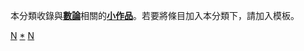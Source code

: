 {{Catnav|頁面分類|自然科学|数学|数论}}
{{hiddencat}}
本分類收錄與'''[[數論|數論]]'''相關的'''[[Wikipedia:小作品|小作品]]'''。若要將條目加入本分類下，請加入'''{{tl|Numtheory-stub}}'''模板。
[[Category:數學小作品|N]]
[[Category:数论|*]]
[[Category:小作品類別|N]]